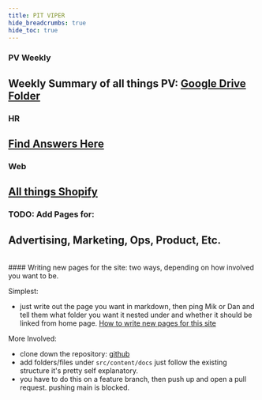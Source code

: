 ```yaml
---
title: PIT VIPER
hide_breadcrumbs: true
hide_toc: true
---
```


### PV Weekly

Weekly Summary of all things PV:
[Google Drive Folder](https://drive.google.com/drive/folders/1r4LPcqJBTr1dpu8HsypB4manvmPnGon0)
<br/>
----
### HR

[Find Answers Here](./hr)
<br/>
----

### Web

[All things Shopify](./web/shopify-notes)
<br/>
----
### TODO: Add Pages for:
Advertising, Marketing, Ops, Product, Etc.
<br/>
----
<br/>
#### Writing new pages for the site:
two ways, depending on how involved you want to be.

Simplest:

- just write out the page you want in markdown, then
ping Mik or Dan and tell them what folder you want it nested under and whether it should be linked from home page.
[How to write new pages for this site](./web/authoring-content-in-md)

More Involved:
- clone down the repository: [github](https://github.com/DanGrund/pv-handbook)
- add folders/files under `src/content/docs` just follow the existing structure it's pretty self explanatory.
- you have to do this on a feature branch, then push up and open a pull request. pushing main is blocked.

